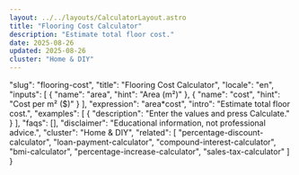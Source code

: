 ```yaml
---
layout: ../../layouts/CalculatorLayout.astro
title: "Flooring Cost Calculator"
description: "Estimate total floor cost."
date: 2025-08-26
updated: 2025-08-26
cluster: "Home & DIY"
---
```


  "slug": "flooring-cost",
  "title": "Flooring Cost Calculator",
  "locale": "en",
  "inputs": [
    {
      "name": "area",
      "hint": "Area (m²)"
    },
    {
      "name": "cost",
      "hint": "Cost per m² ($)"
    }
  ],
  "expression": "area*cost",
  "intro": "Estimate total floor cost.",
  "examples": [
    {
      "description": "Enter the values and press Calculate."
    }
  ],
  "faqs": [],
  "disclaimer": "Educational information, not professional advice.",
  "cluster": "Home & DIY",
  "related": [
    "percentage-discount-calculator",
    "loan-payment-calculator",
    "compound-interest-calculator",
    "bmi-calculator",
    "percentage-increase-calculator",
    "sales-tax-calculator"
  ]
}

<Calculator schema={schema} />
